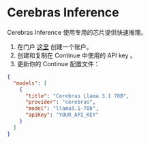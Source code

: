 # Cerebras Inference

Cerebras Inference 使用专用的芯片提供快速推理。

1. 在门户 [这里](https://cloud.cerebras.ai/) 创建一个账户。
2. 创建和复制在 Continue 中使用的 API key 。
3. 更新你的 Continue 配置文件：

```json title="config.json"
{
  "models": [
    {
      "title": "Cerebras Llama 3.1 70B",
      "provider": "cerebras",
      "model": "llama3.1-70b",
      "apiKey": "YOUR_API_KEY"
    }
  ]
}
```
